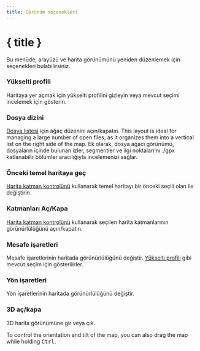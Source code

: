 ```yaml
---
title: Görünüm seçenekleri
---
```


<script lang="ts">
</script>

# { title }

Bu menüde, arayüzü ve harita görünümünü yeniden düzenlemek için seçenekleri bulabilirsiniz.

### <ChartArea size="16" class="inline-block" style="margin-bottom: 2px" />Yükselti profili

Haritaya yer açmak için yükselti profilini gizleyin veya mevcut seçimi incelemek için gösterin.

### <ListTree size="16" class="inline-block" style="margin-bottom: 2px" />Dosya dizini

[Dosya listesi](../files-and-stats) için ağaç düzenini açın/kapatın.
This layout is ideal for managing a large number of open files, as it organizes them into a vertical list on the right side of the map.
Ek olarak, dosya ağacı görünümü, dosyaların içinde bulunan izler, segmentler ve ilgi noktaları'nı../gpx katlanabilir bölümler aracılığıyla incelemenizi sağlar.

### <Map size="16" class="inline-block" style="margin-bottom: 2px" />Önceki temel haritaya geç

[Harita katman kontrolünü](../map-controls) kullanarak temel haritayı bir önceki seçili olan ile değiştirin.

### <Layers2 size="16" class="inline-block" style="margin-bottom: 2px" />Katmanları Aç/Kapa

[Harita katman kontrolünü](../map-controls) kullanarak seçilen harita katmanlarının görünürlülüğünü açın/kapatın.

### <Coins size="16" class="inline-block" style="margin-bottom: 2px" />Mesafe işaretleri

Mesafe işaretlerinin haritada görünürlülüğünü değiştir.
[Yükselti profili](../files-and-stats) gibi mevcut seçim için gösterilirler.

### <Milestone size="16" class="inline-block" style="margin-bottom: 2px" />Yön işaretleri

Yön işaretlerinin haritada görünürlülüğünü değiştir.

### <Box size="16" class="inline-block" style="margin-bottom: 2px" />3D aç/kapa

3D harita görünümüne gir veya çık.

<DocsNote>

To control the orientation and tilt of the map, you can also drag the map while holding <kbd>Ctrl</kbd>.

</DocsNote>
